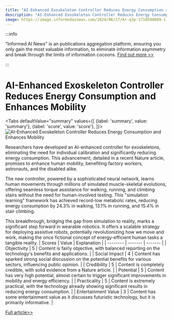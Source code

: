```yaml
---
title: "AI-Enhanced Exoskeleton Controller Reduces Energy Consumption and Enhances Mobility"
description: "AI-Enhanced Exoskeleton Controller Reduces Energy Consumption and Enhances Mobility"
image: https://image.informedainews.com/2024/06/17/Ar-q3p-1718590609-1.jpg
---
```



:::info

"Informed AI News" is an publications aggregation platform, ensuring you only gain the most valuable information, to eliminate information asymmetry and break through the limits of information cocoons.  [Find out more >>](/)

:::

# AI-Enhanced Exoskeleton Controller Reduces Energy Consumption and Enhances Mobility


<Tabs
	defaultValue="summary"
	values={[
	{label: 'summary', value: 'summary'},
	{label: 'score', value: 'score'},
]}>
<TabItem value="summary">
<img
  src="https://image.informedainews.com/2024/06/17/Ar-q3p-1718590609-1.jpg"
  alt="AI-Enhanced Exoskeleton Controller Reduces Energy Consumption and Enhances Mobility"
/>



Researchers have developed an AI-enhanced controller for exoskeletons, eliminating the need for individual calibration and significantly reducing energy consumption. This advancement, detailed in a recent Nature article, promises to enhance human mobility, benefiting factory workers, astronauts, and the disabled alike.

The new controller, powered by a sophisticated neural network, learns human movements through millions of simulated muscle-skeletal evolutions, offering seamless torque assistance for walking, running, and climbing stairs without the need for human-involved testing. This "simulation learning" framework has achieved record-low metabolic rates, reducing energy consumption by 24.3% in walking, 13.1% in running, and 15.4% in stair climbing.

This breakthrough, bridging the gap from simulation to reality, marks a significant step forward in wearable robotics. It offers a scalable strategy for deploying assistive robots, potentially revolutionizing how we move and work, making the once fictional concept of energy-efficient human tasks a tangible reality.
</TabItem>
<TabItem value="score">
	| Scores     | Value   | Explanation |
	| -------- | ------- | ------- |
	| Objectivity  | 5    | Content is fairly objective, with balanced reporting on the technology's benefits and applications.    |
	| Social Impact | 4     | Content has sparked strong social discussion on the potential benefits for various sectors, influencing public opinion.    |
	| Credibility    | 5    | Content is completely credible, with solid evidence from a Nature article.    |
	| Potential    | 5    | Content has very high potential, almost certain to trigger significant improvements in mobility and energy efficiency.    |
	| Practicality    | 5    | Content is extremely practical, with the technology already showing significant results in reducing energy consumption.    |
	| Entertainment Value    | 3    | Content has some entertainment value as it discusses futuristic technology, but it is primarily informative.    |
</TabItem>
</Tabs>

[Full article>>](https://www.cnbeta.com.tw/articles/science/1434890.htm)
